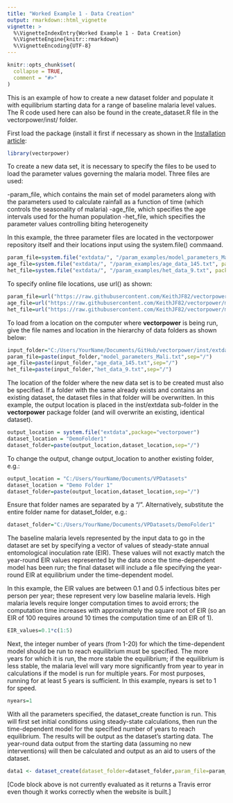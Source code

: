 ```yaml
---
title: "Worked Example 1 - Data Creation"
output: rmarkdown::html_vignette
vignette: >
  %\VignetteIndexEntry{Worked Example 1 - Data Creation}
  %\VignetteEngine{knitr::rmarkdown}
  %\VignetteEncoding{UTF-8}
---
```


```r
knitr::opts_chunk$set(
  collapse = TRUE,
  comment = "#>"
)
```

This is an example of how to create a new dataset folder and populate it with equilibrium starting data for a range of baseline malaria level values. The R code used here can also be found in the create_dataset.R file in the vectorpower/inst/ folder.

First load the package (install it first if necessary as shown in the [Installation article](https://keithjf82.github.io/vectorpower/articles/B_installation.html):

```r
library(vectorpower)
```

To create a new data set, it is necessary to specify the files to be used to load the parameter values governing the malaria model. Three files are used: 

-param_file, which contains the main set of model parameters along with the parameters used to calculate
rainfall as a function of time (which controls the seasonality of malaria)
-age_file, which specifies the age intervals used for the human population
-het_file, which specifies the parameter values controlling biting heterogeneity

In this example, the three parameter files are located in the vectorpower repository itself and their locations input using the system.file() commaand. 

```r
param_file=system.file("extdata/", "/param_examples/model_parameters_Mali.txt", package = 'vectorpower', mustWork = TRUE)
age_file=system.file("extdata/", "/param_examples/age_data_145.txt", package = 'vectorpower', mustWork = TRUE)
het_file=system.file("extdata/", "/param_examples/het_data_9.txt", package = 'vectorpower', mustWork = TRUE)
```

To specify online file locations, use url() as shown:

```r
param_file=url("https://raw.githubusercontent.com/KeithJF82/vectorpower/master/inst/extdata/param_examples/model_parameters_const.txt")
age_file=url("https://raw.githubusercontent.com/KeithJF82/vectorpower/master/inst/extdata/param_examples/age_data_145.txt")
het_file=url("https://raw.githubusercontent.com/KeithJF82/vectorpower/master/inst/extdata/param_examples/het_data_9.txt")
```

To load from a location on the computer where **vectorpower** is being run, give the file names and location in the hierarchy of data folders as shown below:

```r
input_folder="C:/Users/YourName/Documents/GitHub/vectorpower/inst/extdata/param_examples"
param_file=paste(input_folder,"model_parameters_Mali.txt",sep="/")
age_file=paste(input_folder,"age_data_145.txt",sep="/")
het_file=paste(input_folder,"het_data_9.txt",sep="/")
```

The location of the folder where the new data set is to be created must also be specified. If a folder with the same already exists and contains an existing dataset, the dataset files in that folder will be overwritten. In this example, the output location is placed in the inst/extdata sub-folder in the **vectorpower** package folder (and will overwrite an existing, identical dataset).

```r
output_location = system.file("extdata",package="vectorpower")
dataset_location = "DemoFolder1"
dataset_folder=paste(output_location,dataset_location,sep="/")
```

To change the output, change output_location to another existing folder, e.g.:

```r
output_location = "C:/Users/YourName/Documents/VPDatasets"
dataset_location = "Demo Folder 1"
dataset_folder=paste(output_location,dataset_location,sep="/")
```

Ensure that folder names are separated by a "/". Alternatively, substitute the entire folder name for dataset_folder, e.g.:

```r
dataset_folder="C:/Users/YourName/Documents/VPDatasets/DemoFolder1"
```

The baseline malaria levels represented by the input data to go in the dataset are set by specifying a vector of values of steady-state annual entomological inoculation rate (EIR). These values will not exactly match the year-round EIR values represented by the data once the time-dependent model has been run; the final dataset will include a file specifying the year-round EIR at equilibrium under the time-dependent model.

In this example, the EIR values are between 0.1 and 0.5 infectious bites per person per year; these represent very low baseline malaria levels. High malaria levels require longer computation times to avoid errors; the computation time increases with  approximately the square root of EIR (so an EIR of 100 requires around 10 times the computation time of an EIR of 1).

```r
EIR_values=0.1*c(1:5)
```

Next, the integer number of years (from 1-20) for which the time-dependent model should be run to reach equilibrium must be specified. The more years for which it is run, the more stable the equilibrium; if the equilibrium is less stable, the malaria level will vary more significantly from year to year in calculations if the model is run for multiple years. For most purposes, running for at least 5 years is sufficient. In this example, nyears is set to 1 for speed.

```r
nyears=1
```

With all the parameters specified, the dataset_create function is run. This will first set initial conditions using steady-state calculations, then run the time-dependent model for the specified number of years to reach equilibrium. The results will be output as the dataset's starting data. The year-round data output from the starting data (assuming no new interventions) will then be calculated and output as an aid to users of the dataset.

```r
data1 <- dataset_create(dataset_folder=dataset_folder,param_file=param_file,age_file=age_file,het_file=het_file,EIR_values=EIR_values,nyears=nyears)
```

[Code block above is not currently evaluated as it returns a Travis error even though it works correctly when the website is built.]

